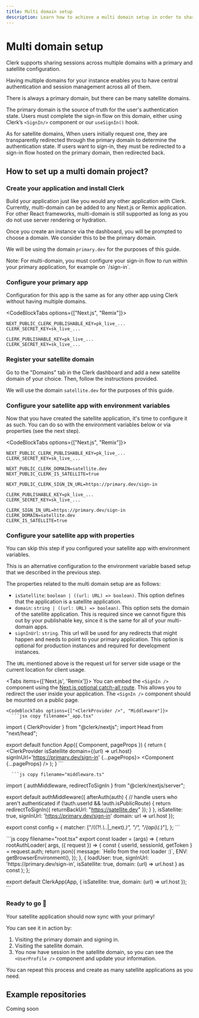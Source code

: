 ```yaml
---
title: Multi domain setup
description: Learn how to achieve a multi domain setup in order to share authentication and session management across domains.
---
```



# Multi domain setup

Clerk supports sharing sessions across multiple domains with a primary and satellite configuration.

Having multiple domains for your instance enables you to have central authentication and session management across all of them.

There is always a primary domain, but there can be many satellite domains.

The primary domain is the source of truth for the user's authentication state. Users must complete the sign-in flow on this domain, either using Clerk’s `<SignIn/>` component or our `useSignIn()` hook.

As for satellite domains, When users initially request one, they are transparently redirected through the primary domain to determine the authentication state. If users want to sign-in, they must be redirected to a sign-in flow hosted on the primary domain, then redirected back.

## How to set up a multi domain project?

<Steps>

### Create your application and install Clerk
Build your application just like you would any other application with Clerk. Currently, multi-domain can be added to any Next.js or Remix application. For other React frameworks, multi-domain is still supported as long as you do not use server rendering or hydration.

Once you create an instance via the dashboard, you will be prompted to choose a domain. We consider this to be the primary domain.

We will be using the domain `primary.dev` for the purposes of this guide.

<Callout type="info">
Note: For multi-domain, you must configure your sign-in flow to run within your primary application, for example on `/sign-in`.
</Callout>

### Configure your primary app

Configuration for this app is the same as for any other app using Clerk without having multiple domains.

<CodeBlockTabs options={["Next.js", "Remix"]}>
```env copy filename=".env.local"
NEXT_PUBLIC_CLERK_PUBLISHABLE_KEY=pk_live_...
CLERK_SECRET_KEY=sk_live_...
```
```env filename=".env" copy
CLERK_PUBLISHABLE_KEY=pk_live_...
CLERK_SECRET_KEY=sk_live_...
```
</CodeBlockTabs>

### Register your satellite domain

Go to the "Domains" tab in the Clerk dashboard and add a new satellite domain of your choice. Then, follow the instructions provided.

We will use the domain `satellite.dev` for the purposes of this guide.

<Images
src="/docs/images/advance/multi-domain/satellite-domain-add.png"
width={3024}
height={1748}
alt="Clerk Dashboard inside the satellites tab of the domain"
/>

### Configure your satellite app with environment variables

Now that you have created the satellite application, it's time to configure it as such. You can do so with the environment variables below or via properties (see the next step).

<CodeBlockTabs options={["Next.js", "Remix"]}>
```env copy filename=".env.local"
NEXT_PUBLIC_CLERK_PUBLISHABLE_KEY=pk_live_...
CLERK_SECRET_KEY=sk_live_...

NEXT_PUBLIC_CLERK_DOMAIN=satellite.dev
NEXT_PUBLIC_CLERK_IS_SATELLITE=true

NEXT_PUBLIC_CLERK_SIGN_IN_URL=https://primary.dev/sign-in
```
```env filename=".env" copy
CLERK_PUBLISHABLE_KEY=pk_live_...
CLERK_SECRET_KEY=sk_live_...

CLERK_SIGN_IN_URL=https://primary.dev/sign-in
CLERK_DOMAIN=satellite.dev
CLERK_IS_SATELLITE=true
```
</CodeBlockTabs>

### Configure your satellite app with properties

You can skip this step if you configured your satellite app with environment variables.

This is an alternative configuration to the environment variable based setup that we described in the previous step.

The properties related to the multi domain setup are as follows:
* `isSatellite`: `boolean | ((url: URL) => boolean)`. This option defines that the application is a satellite application.
* `domain`: `string | ((url: URL) => boolean)`. This option sets the domain of the satellite application. This is required since we cannot figure this out by your publishable key, since it is the same for all of your multi-domain apps.
* `signInUrl`: `string`. This url will be used for any redirects that might happen and needs to point to your primary application. This option is optional for production instances and required for development instances.

The `URL` mentioned above is the request url for server side usage or the current location for client usage.

<Tabs items={['Next.js', 'Remix']}>
  <Tab>
    You can embed the `<SignIn />` component using the [Next.js optional catch-all route](https://nextjs.org/docs/pages/building-your-application/routing/dynamic-routes#optional-catch-all-routes). This allows you to redirect the user inside your application. The `<SignIn />` component should be mounted on a public page.

    <CodeBlockTabs options={["<ClerkProvider />", "Middleware"]}>
      ```jsx copy filename="_app.tsx"
import { ClerkProvider } from "@clerk/nextjs";
import Head from "next/head";

export default function App({ Component, pageProps }) {
    return (
        <ClerkProvider isSatellite domain={(url) => url.host} signInUrl='https://primary.dev/sign-in' {...pageProps}>
            <Head>
                <title>Satellite Next.js app</title>
                <meta name="viewport" content="width=device-width, initial-scale=1.0" />
            </Head>
            <Component {...pageProps} />
        </ClerkProvider>
    );
}
      ```

      ```js copy filename="middleware.ts"
import { authMiddleware, redirectToSignIn } from "@clerk/nextjs/server";

export default authMiddleware({
    afterAuth(auth) {
        // handle users who aren't authenticated
        if (!auth.userId && !auth.isPublicRoute) {
            return redirectToSignIn({ returnBackUrl: "https://satellite.dev" });
        }
    },
    isSatellite: true,
    signInUrl: 'https://primary.dev/sign-in'
    domain: url => url.host
});

export const config = {
    matcher: ["/((?!.*\\..*|_next).*)", "/", "/(api)(.*)"],
};
      ```
    </CodeBlockTabs>
  </Tab>

  <Tab>
    ```js copy filename="root.tsx"
export const loader = (args) => {
    return rootAuthLoader(
        args,
        ({ request }) => {
            const { userId, sessionId, getToken } = request.auth;
            return json({
                message: `Hello from the root loader :)`,
                ENV: getBrowserEnvironment(),
            });
        },
        {
            loadUser: true,
            signInUrl: 'https://primary.dev/sign-in',
            isSatellite: true,
            domain: (url) => url.host
        } as const
    );
};

export default ClerkApp(App, {
    isSatellite: true,
    domain: (url) => url.host
});
    ```
  </Tab>

</Tabs>

### Ready to go 🎉

Your satellite application should now sync with your primary! 

You can see it in action by: 
1. Visiting the primary domain and signing in.
2. Visiting the satellite domain.
3. You now have session in the satellite domain, so you can see the `<UserProfile />` component and update your information.

You can repeat this process and create as many satellite applications as you need.

</Steps>

## Example repositories
 
Coming soon